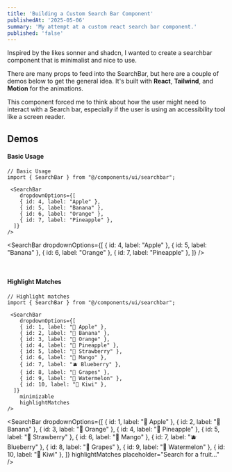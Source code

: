 ```yaml
---
title: 'Building a Custom Search Bar Component'
publishedAt: '2025-05-06'
summary: 'My attempt at a custom react search bar component.'
published: 'false'
---
```


Inspired by the likes sonner and shadcn, I wanted to create a searchbar component that is minimalist and nice to use.


There are many props to feed into the SearchBar, but here are a couple of demos below to get the general idea.
It's built with **React**, **Tailwind**, and **Motion** for the animations. 

This component forced me to think about how the user might need to interact with a Search bar, especially if the user is using 
an accessibility tool like a screen reader.


## Demos


#### Basic Usage
```tsx
// Basic Usage
import { SearchBar } from "@/components/ui/searchbar";

 <SearchBar
    dropdownOptions={[
    { id: 4, label: "Apple" },
    { id: 5, label: "Banana" },
    { id: 6, label: "Orange" },
    { id: 7, label: "Pineapple" },
  ]}  
/>

```

 <SearchBar
    dropdownOptions={[
    { id: 4, label: "Apple" },
    { id: 5, label: "Banana" },
    { id: 6, label: "Orange" },
    { id: 7, label: "Pineapple" },
  ]}
/>

&nbsp;
&nbsp;
&nbsp;
&nbsp;

#### Highlight Matches

```tsx
// Highlight matches
import { SearchBar } from "@/components/ui/searchbar";

 <SearchBar
    dropdownOptions={[
    { id: 1, label: "🍎 Apple" },
    { id: 2, label: "🍌 Banana" },
    { id: 3, label: "🍊 Orange" },
    { id: 4, label: "🍍 Pineapple" },
    { id: 5, label: "🍓 Strawberry" },
    { id: 6, label: "🥭 Mango" },
    { id: 7, label: "🫐 Blueberry" },
    { id: 8, label: "🍇 Grapes" },
    { id: 9, label: "🍉 Watermelon" },
    { id: 10, label: "🥝 Kiwi" },
  ]}
    minimizable
    highlightMatches
/>

```


 <SearchBar
  dropdownOptions={[
    { id: 1, label: "🍎 Apple" },
    { id: 2, label: "🍌 Banana" },
    { id: 3, label: "🍊 Orange" },
    { id: 4, label: "🍍 Pineapple" },
    { id: 5, label: "🍓 Strawberry" },
    { id: 6, label: "🥭 Mango" },
    { id: 7, label: "🫐 Blueberry" },
    { id: 8, label: "🍇 Grapes" },
    { id: 9, label: "🍉 Watermelon" },
    { id: 10, label: "🥝 Kiwi" },
  ]}
    highlightMatches
    placeholder="Search for a fruit..."
/>


&nbsp;